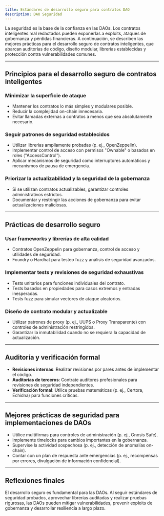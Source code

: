 ```yaml
---
title: Estándares de desarrollo seguro para contratos DAO
description: DAO Seguridad
---
```


La seguridad es la base de la confianza en las DAOs. Los contratos inteligentes mal redactados pueden exponerlas a exploits, ataques de gobernanza y pérdidas financieras. A continuación, se describen las mejores prácticas para el desarrollo seguro de contratos inteligentes, que abarcan auditorías de código, diseño modular, librerías establecidas y protección contra vulnerabilidades comunes.

---

## **Principios para el desarrollo seguro de contratos inteligentes**

### **Minimizar la superficie de ataque**
- Mantener los contratos lo más simples y modulares posible.
- Reducir la complejidad on-chain innecesaria.
- Evitar llamadas externas a contratos a menos que sea absolutamente necesario.

### **Seguir patrones de seguridad establecidos**
- Utilizar librerías ampliamente probadas (p. ej., OpenZeppelin).
- Implementar control de acceso con permisos "Ownable" o basados ​​en roles ("AccessControl").
- Aplicar mecanismos de seguridad como interruptores automáticos y mecanismos de pausa de emergencia.

### **Priorizar la actualizabilidad y la seguridad de la gobernanza**
- Si se utilizan contratos actualizables, garantizar controles administrativos estrictos. 
- Documentar y restringir las acciones de gobernanza para evitar actualizaciones maliciosas.

---

## **Prácticas de desarrollo seguro**

### **Usar frameworks y librerías de alta calidad**
- Contratos OpenZeppelin para gobernanza, control de acceso y utilidades de seguridad.
- Foundry o Hardhat para testeo fuzz y análisis de seguridad avanzados.

### **Implementar tests y revisiones de seguridad exhaustivas**
- Tests unitarios para funciones individuales del contrato.
- Tests basados en propiedades para casos extremos y entradas inesperadas.
- Tests fuzz para simular vectores de ataque aleatorios.

### **Diseño de contrato modular y actualizable**
- Utilizar patrones de proxy (p. ej., UUPS o Proxy Transparente) con controles de administración restringidos.
- Garantizar la inmutabilidad cuando no se requiera la capacidad de actualización.

---

## **Auditoría y verificación formal**

- **Revisiones internas**: Realizar revisiones por pares antes de implementar el código. 
- **Auditorías de terceros**: Contrate auditores profesionales para revisiones de seguridad independientes.
- **Verificación formal**: Utilice pruebas matemáticas (p. ej., Certora, Echidna) para funciones críticas.

---

## **Mejores prácticas de seguridad para implementaciones de DAOs**

- Utilice multifirmas para controles de administración (p. ej., Gnosis Safe).
- Implemente timelocks para cambios importantes en la gobernanza.
- Supervise la actividad sospechosa (p. ej., detección de anomalías on-chain).
- Contar con un plan de respuesta ante emergencias (p. ej., recompensas por errores, divulgación de información confidencial).

---

## **Reflexiones finales**

El desarrollo seguro es fundamental para las DAOs. Al seguir estándares de seguridad probados, aprovechar librerías auditadas y realizar pruebas rigurosas, las DAOs pueden mitigar vulnerabilidades, prevenir exploits de gobernanza y desarrollar resiliencia a largo plazo.